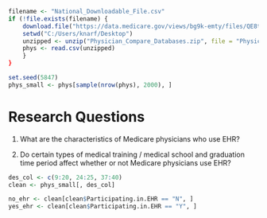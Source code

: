 ```r
filename <- "National_Downloadable_File.csv"
if (!file.exists(filename) {
    download.file("https://data.medicare.gov/views/bg9k-emty/files/QE8tOSxD5tVVN7LcpQE7s9BU4zNsegwD7nJgJLNOaaQ?filename=Physician_Compare_Databases.zip&content_type=application%2Fzip%3B%20charset%3Dbinary", destfile = "Physician_Compare_Databases")
    setwd("C:/Users/knarf/Desktop")
    unzipped <- unzip("Physician_Compare_Databases.zip", file = "Physician_Compare_Databases/National_Downloadable_File.csv")
    phys <- read.csv(unzipped)
    }
}
```

```r
set.seed(5847)
phys_small <- phys[sample(nrow(phys), 2000), ]
```

# Research Questions

1. What are the characteristics of Medicare physicians who use EHR?

2. Do certain types of medical training / medical school and graduation time period affect whether or not Medicare physicians use EHR?

```r
des_col <- c(9:20, 24:25, 37:40)
clean <- phys_small[, des_col]
```

```r
no_ehr <- clean[clean$Participating.in.EHR == "N", ]
yes_ehr <- clean[clean$Participating.in.EHR == "Y", ]
```





